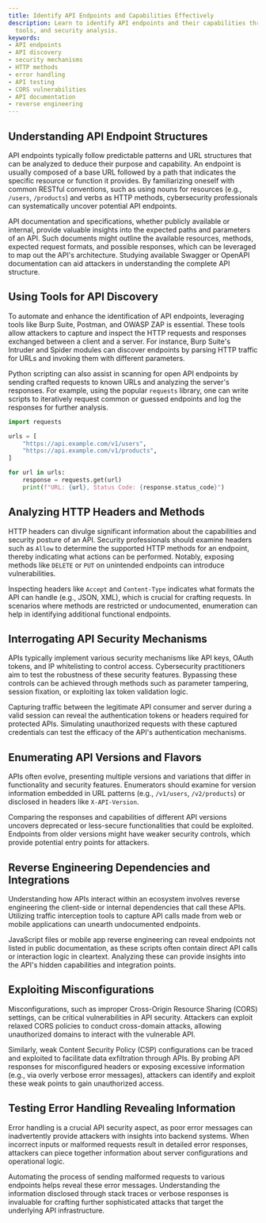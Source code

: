 ```yaml
---
title: Identify API Endpoints and Capabilities Effectively
description: Learn to identify API endpoints and their capabilities through methods,
  tools, and security analysis.
keywords:
- API endpoints
- API discovery
- security mechanisms
- HTTP methods
- error handling
- API testing
- CORS vulnerabilities
- API documentation
- reverse engineering
---
```


## Understanding API Endpoint Structures

API endpoints typically follow predictable patterns and URL structures that can be analyzed to deduce their purpose and capability. An endpoint is usually composed of a base URL followed by a path that indicates the specific resource or function it provides. By familiarizing oneself with common RESTful conventions, such as using nouns for resources (e.g., `/users`, `/products`) and verbs as HTTP methods, cybersecurity professionals can systematically uncover potential API endpoints.

API documentation and specifications, whether publicly available or internal, provide valuable insights into the expected paths and parameters of an API. Such documents might outline the available resources, methods, expected request formats, and possible responses, which can be leveraged to map out the API's architecture. Studying available Swagger or OpenAPI documentation can aid attackers in understanding the complete API structure.

## Using Tools for API Discovery

To automate and enhance the identification of API endpoints, leveraging tools like Burp Suite, Postman, and OWASP ZAP is essential. These tools allow attackers to capture and inspect the HTTP requests and responses exchanged between a client and a server. For instance, Burp Suite's Intruder and Spider modules can discover endpoints by parsing HTTP traffic for URLs and invoking them with different parameters.

Python scripting can also assist in scanning for open API endpoints by sending crafted requests to known URLs and analyzing the server's responses. For example, using the popular `requests` library, one can write scripts to iteratively request common or guessed endpoints and log the responses for further analysis.

```python
import requests

urls = [
    "https://api.example.com/v1/users",
    "https://api.example.com/v1/products",
]

for url in urls:
    response = requests.get(url)
    print(f"URL: {url}, Status Code: {response.status_code}")
```

## Analyzing HTTP Headers and Methods

HTTP headers can divulge significant information about the capabilities and security posture of an API. Security professionals should examine headers such as `Allow` to determine the supported HTTP methods for an endpoint, thereby indicating what actions can be performed. Notably, exposing methods like `DELETE` or `PUT` on unintended endpoints can introduce vulnerabilities.

Inspecting headers like `Accept` and `Content-Type` indicates what formats the API can handle (e.g., JSON, XML), which is crucial for crafting requests. In scenarios where methods are restricted or undocumented, enumeration can help in identifying additional functional endpoints.

## Interrogating API Security Mechanisms

APIs typically implement various security mechanisms like API keys, OAuth tokens, and IP whitelisting to control access. Cybersecurity practitioners aim to test the robustness of these security features. Bypassing these controls can be achieved through methods such as parameter tampering, session fixation, or exploiting lax token validation logic.

Capturing traffic between the legitimate API consumer and server during a valid session can reveal the authentication tokens or headers required for protected APIs. Simulating unauthorized requests with these captured credentials can test the efficacy of the API's authentication mechanisms.

## Enumerating API Versions and Flavors

APIs often evolve, presenting multiple versions and variations that differ in functionality and security features. Enumerators should examine for version information embedded in URL patterns (e.g., `/v1/users`, `/v2/products`) or disclosed in headers like `X-API-Version`.

Comparing the responses and capabilities of different API versions uncovers deprecated or less-secure functionalities that could be exploited. Endpoints from older versions might have weaker security controls, which provide potential entry points for attackers.

## Reverse Engineering Dependencies and Integrations

Understanding how APIs interact within an ecosystem involves reverse engineering the client-side or internal dependencies that call these APIs. Utilizing traffic interception tools to capture API calls made from web or mobile applications can unearth undocumented endpoints.

JavaScript files or mobile app reverse engineering can reveal endpoints not listed in public documentation, as these scripts often contain direct API calls or interaction logic in cleartext. Analyzing these can provide insights into the API's hidden capabilities and integration points.

## Exploiting Misconfigurations

Misconfigurations, such as improper Cross-Origin Resource Sharing (CORS) settings, can be critical vulnerabilities in API security. Attackers can exploit relaxed CORS policies to conduct cross-domain attacks, allowing unauthorized domains to interact with the vulnerable API.

Similarly, weak Content Security Policy (CSP) configurations can be traced and exploited to facilitate data exfiltration through APIs. By probing API responses for misconfigured headers or exposing excessive information (e.g., via overly verbose error messages), attackers can identify and exploit these weak points to gain unauthorized access.

## Testing Error Handling Revealing Information

Error handling is a crucial API security aspect, as poor error messages can inadvertently provide attackers with insights into backend systems. When incorrect inputs or malformed requests result in detailed error responses, attackers can piece together information about server configurations and operational logic.

Automating the process of sending malformed requests to various endpoints helps reveal these error messages. Understanding the information disclosed through stack traces or verbose responses is invaluable for crafting further sophisticated attacks that target the underlying API infrastructure.
